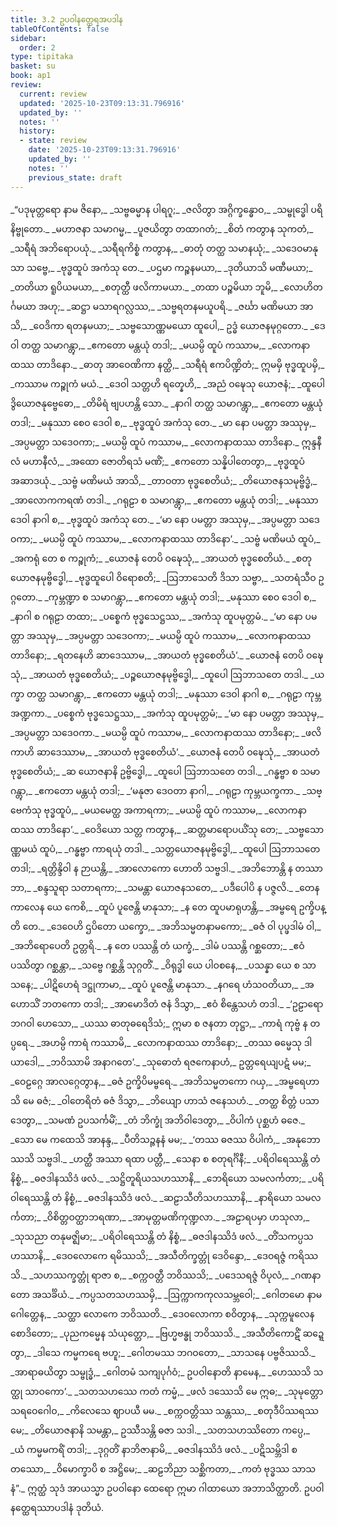 ```yaml
---
title: 3.2 ဥပဝါနတ္ထေရအပဒါန
tableOfContents: false
sidebar:
  order: 2
type: tipitaka
basket: su
book: ap1
review:
  current: review
  updated: '2025-10-23T09:13:31.796916'
  updated_by: ''
  notes: ''
  history:
  - state: review
    date: '2025-10-23T09:13:31.796916'
    updated_by: ''
    notes: ''
    previous_state: draft
---
```



<ReviewStatus review={frontmatter.review} showDetails={true} />

<HypothesisAnnotation frontmatter={frontmatter} />

<DynamicBreadcrumb />

<Division number="52" book="ap1" e="ch" v="20" p="78">

<Paragraph number="913" type="verses" book="ap1">
_“ပဒုမုတ္တရော နာမ ဇိနော,_  
_သဗ္ဗဓမ္မာန ပါရဂူ;_  
_ဇလိတွာ အဂ္ဂိက္ခန္ဓောဝ,_  
_သမ္ဗုဒ္ဓေါ ပရိနိဗ္ဗုတော._  

</Paragraph>

</Division>
<Division number="53" book="ap1" e="ch" v="20" p="78">

<Paragraph number="914" type="verses" book="ap1">
_မဟာဇနာ သမာဂမ္မ,_  
_ပူဇယိတွာ တထာဂတံ;_  
_စိတံ ကတွာန သုကတံ,_  
_သရီရံ အဘိရောပယုံ._  

</Paragraph>

</Division>
<Division number="54" book="ap1" e="ch" v="20" p="78">

<Paragraph number="915" type="verses" book="ap1">
_သရီရကိစ္စံ ကတွာန,_  
_ဓာတုံ တတ္ထ သမာနယုံ;_  
_သဒေဝမာနုသာ သဗ္ဗေ,_  
_ဗုဒ္ဓထူပံ အကံသု တေ._  

</Paragraph>

</Division>
<Division number="55" book="ap1" e="ch" v="20" p="78">

<Paragraph number="916" type="verses" book="ap1">
_ပဌမာ ကဉ္စနမယာ,_  
_ဒုတိယာသိ မဏီမယာ;_  
_တတိယာ ရူပိယမယာ,_  
_စတုတ္ထီ ဖလိကာမယာ._  

</Paragraph>

</Division>
<Division number="56" book="ap1" e="ch" v="20" p="78">

<Paragraph number="917" type="verses" book="ap1">
_တထာ ပဉ္စမိယာ ဘူမိ,_  
_လောဟိတင်္ဂမယာ အဟု;_  
_ဆဋ္ဌာ မသာရဂလ္လဿ,_  
_သဗ္ဗရတနမယူပရိ._  

</Paragraph>

</Division>
<Division number="57" book="ap1" e="ch" v="20" p="78">

<Paragraph number="918" type="verses" book="ap1">
_ဇင်္ဃာ မဏိမယာ အာသိ,_  
_ဝေဒိကာ ရတနမယာ;_  
_သဗ္ဗသောဏ္ဏမယော ထူပေါ,_  
ဥဒ္ဓံ ယောဇနမုဂ္ဂတော._  

</Paragraph>

</Division>
<Division number="58" book="ap1" e="ch" v="20" p="78">

<Paragraph number="919" type="verses" book="ap1">
_ဒေဝါ တတ္ထ သမာဂန္တွာ,_  
_ဧကတော မန္တယုံ တဒါ;_  
_မယမ္ပိ ထူပံ ကဿာမ,_  
_လောကနာထဿ တာဒိနော._  

</Paragraph>

</Division>
<Division number="59" book="ap1" e="ch" v="20" p="78">

<Paragraph number="920" type="verses" book="ap1">
_ဓာတု အာဝေဏိကာ နတ္ထိ,_  
_သရီရံ ဧကပိဏ္ဍိတံ;_  
ဣမမှိ ဗုဒ္ဓထူပမှိ,_  
_ကဿာမ ကဉ္စုကံ မယံ._  

</Paragraph>

</Division>
<Division number="60" book="ap1" e="ch" v="20" p="78">

<Paragraph number="921" type="verses" book="ap1">
_ဒေဝါ သတ္တဟိ ရတ္နေဟိ,_  
_အညံ ဝဍ္ဎေသု ယောဇနံ;_  
_ထူပေါ ဒွိယောဇနုဗ္ဗေဓော,_  
_တိမိရံ ဗျပဟန္တိ သော._  

</Paragraph>

</Division>
<Division number="61" book="ap1" e="ch" v="20" p="78">

<Paragraph number="922" type="verses" book="ap1">
_နာဂါ တတ္ထ သမာဂန္တွာ,_  
_ဧကတော မန္တယုံ တဒါ;_  
_မနုဿာ စေဝ ဒေဝါ စ,_  
_ဗုဒ္ဓထူပံ အကံသု တေ._  

</Paragraph>

</Division>
<Division number="62" book="ap1" e="ch" v="20" p="79">

<Paragraph number="923" type="verses" book="ap1">
_မာ နော ပမတ္တာ အဿုမှ,_  
_အပ္ပမတ္တာ သဒေဝကာ;_  
_မယမ္ပိ ထူပံ ကဿာမ,_  
_လောကနာထဿ တာဒိနော._  

</Paragraph>

</Division>
<Division number="63" book="ap1" e="ch" v="20" p="79">

<Paragraph number="924" type="verses" book="ap1">
ဣန္ဒနီလံ မဟာနီလံ,_  
_အထော ဇောတိရသံ မဏိံ;_  
_ဧကတော သန္နိပါတေတွာ,_  
_ဗုဒ္ဓထူပံ အဆာဒယုံ._  

</Paragraph>

</Division>
<Division number="64" book="ap1" e="ch" v="20" p="79">

<Paragraph number="925" type="verses" book="ap1">
_သဗ္ဗံ မဏိမယံ အာသိ,_  
_တာဝတာ ဗုဒ္ဓစေတိယံ;_  
_တိယောဇနသမုဗ္ဗိဒ္ဓံ,_  
_အာလောကကရဏံ တဒါ._  

</Paragraph>

</Division>
<Division number="65" book="ap1" e="ch" v="20" p="79">

<Paragraph number="926" type="verses" book="ap1">
_ဂရုဠာ စ သမာဂန္တွာ,_  
_ဧကတော မန္တယုံ တဒါ;_  
_မနုဿာ ဒေဝါ နာဂါ စ,_  
_ဗုဒ္ဓထူပံ အကံသု တေ._  

</Paragraph>

</Division>
<Division number="66" book="ap1" e="ch" v="20" p="79">

<Paragraph number="927" type="verses" book="ap1">
_‘မာ နော ပမတ္တာ အဿုမှ,_  
_အပ္ပမတ္တာ သဒေဝကာ;_  
_မယမ္ပိ ထူပံ ကဿာမ,_  
_လောကနာထဿ တာဒိနော’._  

</Paragraph>

</Division>
<Division number="67" book="ap1" e="ch" v="20" p="79">

<Paragraph number="928" type="verses" book="ap1">
_သဗ္ဗံ မဏိမယံ ထူပံ,_  
_အကရုံ တေ စ ကဉ္စုကံ;_  
_ယောဇနံ တေပိ ဝဍ္ဎေသုံ,_  
_အာယတံ ဗုဒ္ဓစေတိယံ._  

</Paragraph>

</Division>
<Division number="68" book="ap1" e="ch" v="20" p="79">

<Paragraph number="929" type="verses" book="ap1">
_စတုယောဇနမုဗ္ဗိဒ္ဓေါ,_  
_ဗုဒ္ဓထူပေါ ဝိရောစတိ;_  
_ဩဘာသေတိ ဒိသာ သဗ္ဗာ,_  
_သတရံသီဝ ဥဂ္ဂတော._  

</Paragraph>

</Division>
<Division number="69" book="ap1" e="ch" v="20" p="79">

<Paragraph number="930" type="verses" book="ap1">
_ကုမ္ဘဏ္ဍာ စ သမာဂန္တွာ,_  
_ဧကတော မန္တယုံ တဒါ;_  
_မနုဿာ စေဝ ဒေဝါ စ,_  
_နာဂါ စ ဂရုဠာ တထာ;_  
_ပစ္စေကံ ဗုဒ္ဓသေဋ္ဌဿ,_  
_အကံသု ထူပမုတ္တမံ._  

</Paragraph>

</Division>
<Division number="70" book="ap1" e="ch" v="20" p="79">

<Paragraph number="931" type="verses" book="ap1">
_‘မာ နော ပမတ္တာ အဿုမှ,_  
_အပ္ပမတ္တာ သဒေဝကာ;_  
_မယမ္ပိ ထူပံ ကဿာမ,_  
_လောကနာထဿ တာဒိနော;_  
_ရတနေဟိ ဆာဒေဿာမ,_  
_အာယတံ ဗုဒ္ဓစေတိယံ’._  

</Paragraph>

</Division>
<Division number="71" book="ap1" e="ch" v="20" p="79">

<Paragraph number="932" type="verses" book="ap1">
_ယောဇနံ တေပိ ဝဍ္ဎေသုံ,_  
_အာယတံ ဗုဒ္ဓစေတိယံ;_  
_ပဉ္စယောဇနမုဗ္ဗိဒ္ဓေါ,_  
_ထူပေါ ဩဘာသတေ တဒါ._  

</Paragraph>

</Division>
<Division number="72" book="ap1" e="ch" v="20" p="79">

<Paragraph number="933" type="verses" book="ap1">
_ယက္ခာ တတ္ထ သမာဂန္တွာ,_  
_ဧကတော မန္တယုံ တဒါ;_  
_မနုဿာ ဒေဝါ နာဂါ စ,_  
_ဂရုဠာ ကုမ္ဘအဏ္ဍကာ._  

</Paragraph>

</Division>
<Division number="73" book="ap1" e="ch" v="20" p="79">

<Paragraph number="934" type="verses" book="ap1">
_ပစ္စေကံ ဗုဒ္ဓသေဋ္ဌဿ,_  
_အကံသု ထူပမုတ္တမံ;_  
_‘မာ နော ပမတ္တာ အဿုမှ,_  
_အပ္ပမတ္တာ သဒေဝကာ._  

</Paragraph>

</Division>
<Division number="74" book="ap1" e="ch" v="20" p="80">

<Paragraph number="935" type="verses" book="ap1">
_မယမ္ပိ ထူပံ ကဿာမ,_  
_လောကနာထဿ တာဒိနော;_  
_ဖလိကာဟိ ဆာဒေဿာမ,_  
_အာယတံ ဗုဒ္ဓစေတိယံ’._  

</Paragraph>

</Division>
<Division number="75" book="ap1" e="ch" v="20" p="80">

<Paragraph number="936" type="verses" book="ap1">
_ယောဇနံ တေပိ ဝဍ္ဎေသုံ,_  
_အာယတံ ဗုဒ္ဓစေတိယံ;_  
_ဆ ယောဇနာနိ ဥဗ္ဗိဒ္ဓေါ,_  
_ထူပေါ ဩဘာသတေ တဒါ._  

</Paragraph>

</Division>
<Division number="76" book="ap1" e="ch" v="20" p="80">

<Paragraph number="937" type="verses" book="ap1">
_ဂန္ဓဗ္ဗာ စ သမာဂန္တွာ,_  
_ဧကတော မန္တယုံ တဒါ;_  
_‘မနုဇာ ဒေဝတာ နာဂါ,_  
_ဂရုဠာ ကုမ္ဘယက္ခကာ._  

</Paragraph>

</Division>
<Division number="77" book="ap1" e="ch" v="20" p="80">

<Paragraph number="938" type="verses" book="ap1">
_သဗ္ဗေကံသု ဗုဒ္ဓထူပံ,_  
_မယမေတ္ထ အကာရကာ;_  
_မယမ္ပိ ထူပံ ကဿာမ,_  
_လောကနာထဿ တာဒိနော’._  

</Paragraph>

</Division>
<Division number="78" book="ap1" e="ch" v="20" p="80">

<Paragraph number="939" type="verses" book="ap1">
_ဝေဒိယော သတ္တ ကတွာန,_  
_ဆတ္တမာရောပယိံသု တေ;_  
_သဗ္ဗသောဏ္ဏမယံ ထူပံ,_  
_ဂန္ဓဗ္ဗာ ကာရယုံ တဒါ._  

</Paragraph>

</Division>
<Division number="79" book="ap1" e="ch" v="20" p="80">

<Paragraph number="940" type="verses" book="ap1">
_သတ္တယောဇနမုဗ္ဗိဒ္ဓေါ,_  
_ထူပေါ ဩဘာသတေ တဒါ;_  
_ရတ္တိန္ဒိဝါ န ဉာယန္တိ,_  
_အာလောကော ဟောတိ သဗ္ဗဒါ._  

</Paragraph>

</Division>
<Division number="80" book="ap1" e="ch" v="20" p="80">

<Paragraph number="941" type="verses" book="ap1">
_အဘိဘောန္တိ န တဿာဘာ,_  
_စန္ဒသူရာ သတာရကာ;_  
_သမန္တာ ယောဇနသတေ,_  
_ပဒီပေါပိ န ပဇ္ဇလိ._  

</Paragraph>

</Division>
<Division number="81" book="ap1" e="ch" v="20" p="80">

<Paragraph number="942" type="verses" book="ap1">
_တေန ကာလေန ယေ ကေစိ,_  
_ထူပံ ပူဇေန္တိ မာနုသာ;_  
_န တေ ထူပမာရုဟန္တိ,_  
_အမ္ဗရေ ဥက္ခိပန္တိ တေ._  

</Paragraph>

</Division>
<Division number="82" book="ap1" e="ch" v="20" p="80">

<Paragraph number="943" type="verses" book="ap1">
_ဒေဝေဟိ ဌပိတော ယက္ခော,_  
_အဘိသမ္မတနာမကော;_  
_ဓဇံ ဝါ ပုပ္ဖဒါမံ ဝါ,_  
_အဘိရောပေတိ ဥတ္တရိ._  

</Paragraph>

</Division>
<Division number="83" book="ap1" e="ch" v="20" p="80">

<Paragraph number="944" type="verses" book="ap1">
_န တေ ပဿန္တိ တံ ယက္ခံ,_  
_ဒါမံ ပဿန္တိ ဂစ္ဆတော;_  
_ဧဝံ ပဿိတွာ ဂစ္ဆန္တာ,_  
_သဗ္ဗေ ဂစ္ဆန္တိ သုဂ္ဂတိံ._  

</Paragraph>

</Division>
<Division number="84" book="ap1" e="ch" v="20" p="80">

<Paragraph number="945" type="verses" book="ap1">
_ဝိရုဒ္ဓါ ယေ ပါဝစနေ,_  
_ပသန္နာ ယေ စ သာသနေ;_  
_ပါဋိဟေရံ ဒဋ္ဌုကာမာ,_  
_ထူပံ ပူဇေန္တိ မာနုသာ._  

</Paragraph>

</Division>
<Division number="85" book="ap1" e="ch" v="20" p="80">

<Paragraph number="946" type="verses" book="ap1">
_နဂရေ ဟံသဝတိယာ,_  
_အဟောသိံ ဘတကော တဒါ;_  
_အာမောဒိတံ ဇနံ ဒိသွာ,_  
_ဧဝံ စိန္တေသဟံ တဒါ._  

</Paragraph>

</Division>
<Division number="86" book="ap1" e="ch" v="20" p="80">

<Paragraph number="947" type="verses" book="ap1">
_‘ဥဠာရော ဘဂဝါ ဟေသော,_  
_ယဿ ဓာတုဓရေဒိသံ;_  
ဣမာ စ ဇနတာ တုဋ္ဌာ,_  
_ကာရံ ကုဗ္ဗံ န တပ္ပရေ._  

</Paragraph>

</Division>
<Division number="87" book="ap1" e="ch" v="20" p="81">

<Paragraph number="948" type="verses" book="ap1">
_အဟမ္ပိ ကာရံ ကဿာမိ,_  
_လောကနာထဿ တာဒိနော;_  
_တဿ ဓမ္မေသု ဒါယာဒေါ,_  
_ဘဝိဿာမိ အနာဂတေ’._  

</Paragraph>

</Division>
<Division number="88" book="ap1" e="ch" v="20" p="81">

<Paragraph number="949" type="verses" book="ap1">
_သုဓောတံ ရဇကေနာဟံ,_  
ဥတ္တရေယျပဋံ မမ;_  
_ဝေဠဂ္ဂေ အာလဂ္ဂေတွာန,_  
_ဓဇံ ဥက္ခိပိမမ္ဗရေ._  

</Paragraph>

</Division>
<Division number="89" book="ap1" e="ch" v="20" p="81">

<Paragraph number="950" type="verses" book="ap1">
_အဘိသမ္မတကော ဂယှ,_  
_အမ္ဗရေဟာသိ မေ ဓဇံ;_  
_ဝါတေရိတံ ဓဇံ ဒိသွာ,_  
_ဘိယျော ဟာသံ ဇနေသဟံ._  

</Paragraph>

</Division>
<Division number="90" book="ap1" e="ch" v="20" p="81">

<Paragraph number="951" type="verses" book="ap1">
_တတ္ထ စိတ္တံ ပသာဒေတွာ,_  
_သမဏံ ဥပသင်္ကမိံ;_  
_တံ ဘိက္ခုံ အဘိဝါဒေတွာ,_  
_ဝိပါကံ ပုစ္ဆဟံ ဓဇေ._  

</Paragraph>

</Division>
<Division number="91" book="ap1" e="ch" v="20" p="81">

<Paragraph number="952" type="verses" book="ap1">
_သော မေ ကထေသိ အာနန္ဒ,_  
_ပီတိသဉ္ဇနနံ မမ;_  
_‘တဿ ဓဇဿ ဝိပါကံ,_  
_အနုဘောဿသိ သဗ္ဗဒါ._  

</Paragraph>

</Division>
<Division number="92" book="ap1" e="ch" v="20" p="81">

<Paragraph number="953" type="verses" book="ap1">
_ဟတ္ထီ အဿာ ရထာ ပတ္တီ,_  
_သေနာ စ စတုရင်္ဂိနီ;_  
_ပရိဝါရေဿန္တိ တံ နိစ္စံ,_  
_ဓဇဒါနဿိဒံ ဖလံ._  

</Paragraph>

</Division>
<Division number="93" book="ap1" e="ch" v="20" p="81">

<Paragraph number="954" type="verses" book="ap1">
_သဋ္ဌိတူရိယသဟဿာနိ,_  
_ဘေရိယော သမလင်္ကတာ;_  
_ပရိဝါရေဿန္တိ တံ နိစ္စံ,_  
_ဓဇဒါနဿိဒံ ဖလံ._  

</Paragraph>

</Division>
<Division number="94" book="ap1" e="ch" v="20" p="81">

<Paragraph number="955" type="verses" book="ap1">
_ဆဠာသီတိသဟဿာနိ,_  
_နာရိယော သမလင်္ကတာ;_  
_ဝိစိတ္တဝတ္ထာဘရဏာ,_  
_အာမုတ္တမဏိကုဏ္ဍလာ._  

</Paragraph>

</Division>
<Division number="95" book="ap1" e="ch" v="20" p="81">

<Paragraph number="956" type="verses" book="ap1">
_အဠာရပမှာ ဟသုလာ,_  
_သုသညာ တနုမဇ္ဈိမာ;_  
_ပရိဝါရေဿန္တိ တံ နိစ္စံ,_  
_ဓဇဒါနဿိဒံ ဖလံ._  

</Paragraph>

</Division>
<Division number="96" book="ap1" e="ch" v="20" p="81">

<Paragraph number="957" type="verses" book="ap1">
_တိံသကပ္ပသဟဿာနိ,_  
_ဒေဝလောကေ ရမိဿသိ;_  
_အသီတိက္ခတ္တုံ ဒေဝိန္ဒော,_  
_ဒေဝရဇ္ဇံ ကရိဿသိ._  

</Paragraph>

</Division>
<Division number="97" book="ap1" e="ch" v="20" p="81">

<Paragraph number="958" type="verses" book="ap1">
_သဟဿက္ခတ္တုံ ရာဇာ စ,_  
_စက္ကဝတ္တီ ဘဝိဿသိ;_  
_ပဒေသရဇ္ဇံ ဝိပုလံ,_  
_ဂဏနာတော အသင်္ခိယံ._  

</Paragraph>

</Division>
<Division number="98" book="ap1" e="ch" v="20" p="81">

<Paragraph number="959" type="verses" book="ap1">
_ကပ္ပသတသဟဿမှိ,_  
_ဩက္ကာကကုလသမ္ဘဝေါ;_  
_ဂေါတမော နာမ ဂေါတ္တေန,_  
_သတ္ထာ လောကေ ဘဝိဿတိ._  

</Paragraph>

</Division>
<Division number="99" book="ap1" e="ch" v="20" p="81">

<Paragraph number="960" type="verses" book="ap1">
_ဒေဝလောကာ စဝိတွာန,_  
_သုက္ကမူလေန စောဒိတော;_  
_ပုညကမ္မေန သံယုတ္တော,_  
_ဗြဟ္မဗန္ဓု ဘဝိဿသိ._  

</Paragraph>

</Division>
<Division number="100" book="ap1" e="ch" v="20" p="81">

<Paragraph number="961" type="verses" book="ap1">
_အသီတိကောဋိံ ဆဍ္ဍေတွာ,_  
_ဒါသေ ကမ္မကရေ ဗဟူ;_  
_ဂေါတမဿ ဘဂဝတော,_  
_သာသနေ ပဗ္ဗဇိဿသိ._  

</Paragraph>

</Division>
<Division number="101" book="ap1" e="ch" v="20" p="82">

<Paragraph number="962" type="verses" book="ap1">
_အာရာဓယိတွာ သမ္ဗုဒ္ဓံ,_  
_ဂေါတမံ သကျပုင်္ဂဝံ;_  
ဥပဝါနောတိ နာမေန,_  
_ဟေဿသိ သတ္ထု သာဝကော’._  

</Paragraph>

</Division>
<Division number="102" book="ap1" e="ch" v="20" p="82">

<Paragraph number="963" type="verses" book="ap1">
_သတသဟဿေ ကတံ ကမ္မံ,_  
_ဖလံ ဒဿေသိ မေ ဣဓ;_  
_သုမုတ္တော သရဝေဂေါဝ,_  
_ကိလေသေ ဈာပယီ မမ._  

</Paragraph>

</Division>
<Division number="103" book="ap1" e="ch" v="20" p="82">

<Paragraph number="964" type="verses" book="ap1">
_စက္ကဝတ္တိဿ သန္တဿ,_  
_စတုဒီပိဿရဿ မေ;_  
_တိယောဇနာနိ သမန္တာ,_  
ဥဿီသန္တိ ဓဇာ သဒါ._  

</Paragraph>

</Division>
<Division number="104" book="ap1" e="ch" v="20" p="82">

<Paragraph number="965" type="verses" book="ap1">
_သတသဟဿိတော ကပ္ပေ,_  
_ယံ ကမ္မမကရိံ တဒါ;_  
_ဒုဂ္ဂတိံ နာဘိဇာနာမိ,_  
_ဓဇဒါနဿိဒံ ဖလံ._  

</Paragraph>

</Division>
<Division number="105" book="ap1" e="ch" v="20" p="82">

<Paragraph number="966" type="verses" book="ap1">
_ပဋိသမ္ဘိဒါ စတဿော,_  
_ဝိမောက္ခာပိ စ အဋ္ဌိမေ;_  
_ဆဠဘိညာ သစ္ဆိကတာ,_  
_ကတံ ဗုဒ္ဓဿ သာသနံ”._  

</Paragraph>

<Paragraph number="967" book="ap1">
ဣတ္ထံ သုဒံ အာယသ္မာ ဥပဝါနော ထေရော ဣမာ ဂါထာယော အဘာသိတ္ထာတိ.

</Paragraph>
</Division>

<Paragraph number="968" type="center" book="ap1">
ဥပဝါနတ္ထေရဿာပဒါနံ ဒုတိယံ.
</Paragraph>